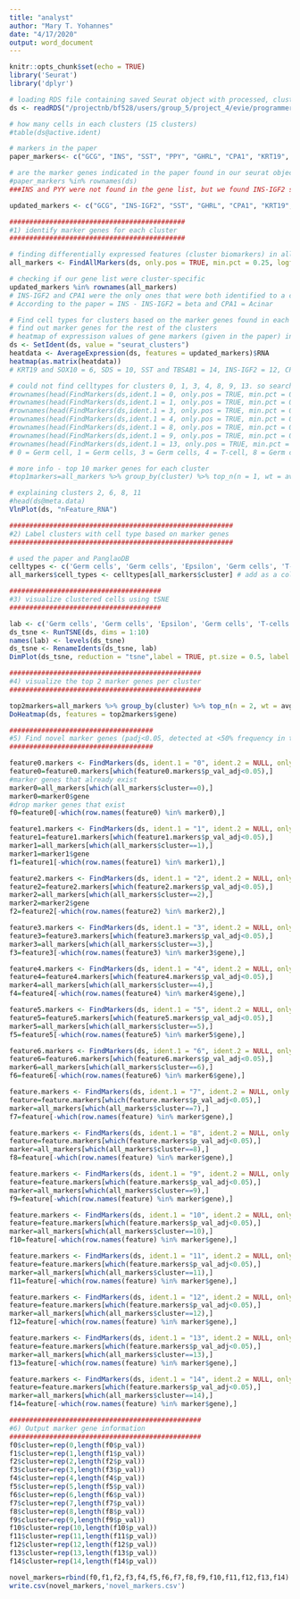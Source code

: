 ```yaml
---
title: "analyst"
author: "Mary T. Yohannes"
date: "4/17/2020"
output: word_document
---
```


```r
knitr::opts_chunk$set(echo = TRUE)
library('Seurat')
library('dplyr')    
```


```r
# loading RDS file containing saved Seurat object with processed, clustered counts
ds <- readRDS("/projectnb/bf528/users/group_5/project_4/evie/programmer_output.rda")
```

```r
# how many cells in each clusters (15 clusters)
#table(ds@active.ident)

# markers in the paper
paper_markers<- c("GCG", "INS", "SST", "PPY", "GHRL", "CPA1", "KRT19", "RGS5", "PDGFRA", 'VWF', 'SDS', 'TPSAB1', 'TRAC', 'SOX10') 

# are the marker genes indicated in the paper found in our seurat object? 
#paper_markers %in% rownames(ds) 
###INS and PYY were not found in the gene list, but we found INS-IGF2 so substittuted that for INS and removed PYY from out markers list (so no Gamma cells in our dataset)

updated_markers <- c("GCG", "INS-IGF2", "SST", "GHRL", "CPA1", "KRT19", "RGS5", "PDGFRA", 'VWF', 'SDS', 'TPSAB1', 'TRAC', 'SOX10') 
```

```r
############################################
#1) identify marker genes for each cluster
############################################

# finding differentially expressed features (cluster biomarkers) in all clusters (general analysis)  
all_markers <- FindAllMarkers(ds, only.pos = TRUE, min.pct = 0.25, logfc.threshold = 0.25)

# checking if our gene list were cluster-specific 
updated_markers %in% rownames(all_markers) 
# INS-IGF2 and CPA1 were the only ones that were both identified to a certain cell type in the paper and were cell specific markers/specific to one cluster in our dataset 
# According to the paper = INS - INS-IGF2 = beta and CPA1 = Acinar 

# Find cell types for clusters based on the marker genes found in each 
# find out marker genes for the rest of the clusters 
# heatmap of expressison values of gene markers (given in the paper) in each cluster to see which ones are differentially expressed 
ds <- SetIdent(ds, value = "seurat_clusters")
heatdata <- AverageExpression(ds, features = updated_markers)$RNA
heatmap(as.matrix(heatdata))
# KRT19 and SOX10 = 6, SDS = 10, SST and TBSAB1 = 14, INS-IGF2 = 12, CPA1 and TRAC and VWF and RGS5 = 11, GCG = 7, PDGFRA = 5, GHRL = 2 (might be a mixture of different cells)

# could not find celltypes for clusters 0, 1, 3, 4, 8, 9, 13. so searched the other differentially expressed marker genes on (https://panglaodb.se/) then got the cell type from there; searched all of the marker genes differentially expressed in each cluster together and also the one with the highest ave_logFC by itself
#rownames(head(FindMarkers(ds,ident.1 = 0, only.pos = TRUE, min.pct = 0.25, logfc.threshold = 0.25)))
#rownames(head(FindMarkers(ds,ident.1 = 1, only.pos = TRUE, min.pct = 0.25, logfc.threshold = 0.25)))
#rownames(head(FindMarkers(ds,ident.1 = 3, only.pos = TRUE, min.pct = 0.25, logfc.threshold = 0.25)))
#rownames(head(FindMarkers(ds,ident.1 = 4, only.pos = TRUE, min.pct = 0.25, logfc.threshold = 0.25)))
#rownames(head(FindMarkers(ds,ident.1 = 8, only.pos = TRUE, min.pct = 0.25, logfc.threshold = 0.25)))
#rownames(head(FindMarkers(ds,ident.1 = 9, only.pos = TRUE, min.pct = 0.25, logfc.threshold = 0.25)))
#rownames(head(FindMarkers(ds,ident.1 = 13, only.pos = TRUE, min.pct = 0.25, logfc.threshold = 0.25)))
# 0 = Germ cell, 1 = Germ cells, 3 = Germ cells, 4 = T-cell, 8 = Germ cell, 9 = Hepatocytes, 13 = Beta cell 

# more info - top 10 marker genes for each cluster 
#top1markers=all_markers %>% group_by(cluster) %>% top_n(n = 1, wt = avg_logFC)

# explaining clusters 2, 6, 8, 11 
#head(ds@meta.data)
VlnPlot(ds, "nFeature_RNA")

########################################################
#2) Label clusters with cell type based on marker genes
########################################################

# used the paper and PanglaoDB
celltypes <- c('Germ cells', 'Germ cells', 'Epsilon', 'Germ cells', 'T-cells', 'Activated Stellate', 'Ductal, Schwann', 'Alpha cells', 'Germ cells', 'Hepatocytes', 'Macrophages', 'Acinar, Cytotoxic T, Endothelial, Quiescent Stellate', 'Beta cells', 'Beta cells', 'Delta cells, Mast')
all_markers$cell_types <- celltypes[all_markers$cluster] # add as a column 
```

```r
######################################
#3) visualize clustered cells using tSNE 
######################################

lab <- c('Germ cells', 'Germ cells', 'Epsilon', 'Germ cells', 'T-cells', 'Activated Stellate', 'Ductal, Schwann', 'Alpha cells', 'Germ cells', 'Hepatocytes', 'Macrophages', 'Ac, Cy, ET, QS', 'Beta cells', 'Beta cells', 'Delta cells, Mast')
ds_tsne <- RunTSNE(ds, dims = 1:10)
names(lab) <- levels(ds_tsne)
ds_tsne <- RenameIdents(ds_tsne, lab)
DimPlot(ds_tsne, reduction = "tsne",label = TRUE, pt.size = 0.5, label.size = 4) + NoLegend()
```

```r
################################################
#4) visualize the top 2 marker genes per cluster 
################################################

top2markers=all_markers %>% group_by(cluster) %>% top_n(n = 2, wt = avg_logFC)
DoHeatmap(ds, features = top2markers$gene)
```


```r
####################################
#5) Find novel marker genes (padj<0.05, detected at <50% frequency in the clusters being compared)
####################################

feature0.markers <- FindMarkers(ds, ident.1 = "0", ident.2 = NULL, only.pos = TRUE)
feature0=feature0.markers[which(feature0.markers$p_val_adj<0.05),]
#marker genes that already exist
marker0=all_markers[which(all_markers$cluster==0),]
marker0=marker0$gene
#drop marker genes that exist
f0=feature0[-which(row.names(feature0) %in% marker0),]

feature1.markers <- FindMarkers(ds, ident.1 = "1", ident.2 = NULL, only.pos = TRUE)
feature1=feature1.markers[which(feature1.markers$p_val_adj<0.05),]
marker1=all_markers[which(all_markers$cluster==1),]
marker1=marker1$gene
f1=feature1[-which(row.names(feature1) %in% marker1),]

feature2.markers <- FindMarkers(ds, ident.1 = "2", ident.2 = NULL, only.pos = TRUE)
feature2=feature2.markers[which(feature2.markers$p_val_adj<0.05),]
marker2=all_markers[which(all_markers$cluster==2),]
marker2=marker2$gene
f2=feature2[-which(row.names(feature2) %in% marker2),]

feature3.markers <- FindMarkers(ds, ident.1 = "3", ident.2 = NULL, only.pos = TRUE)
feature3=feature3.markers[which(feature3.markers$p_val_adj<0.05),]
marker3=all_markers[which(all_markers$cluster==3),]
f3=feature3[-which(row.names(feature3) %in% marker3$gene),]

feature4.markers <- FindMarkers(ds, ident.1 = "4", ident.2 = NULL, only.pos = TRUE)
feature4=feature4.markers[which(feature4.markers$p_val_adj<0.05),]
marker4=all_markers[which(all_markers$cluster==4),]
f4=feature4[-which(row.names(feature4) %in% marker4$gene),]

feature5.markers <- FindMarkers(ds, ident.1 = "5", ident.2 = NULL, only.pos = TRUE)
feature5=feature5.markers[which(feature5.markers$p_val_adj<0.05),]
marker5=all_markers[which(all_markers$cluster==5),]
f5=feature5[-which(row.names(feature5) %in% marker5$gene),]

feature6.markers <- FindMarkers(ds, ident.1 = "6", ident.2 = NULL, only.pos = TRUE)
feature6=feature6.markers[which(feature6.markers$p_val_adj<0.05),]
marker6=all_markers[which(all_markers$cluster==6),]
f6=feature6[-which(row.names(feature6) %in% marker6$gene),]

feature.markers <- FindMarkers(ds, ident.1 = "7", ident.2 = NULL, only.pos = TRUE)
feature=feature.markers[which(feature.markers$p_val_adj<0.05),]
marker=all_markers[which(all_markers$cluster==7),]
f7=feature[-which(row.names(feature) %in% marker$gene),]

feature.markers <- FindMarkers(ds, ident.1 = "8", ident.2 = NULL, only.pos = TRUE)
feature=feature.markers[which(feature.markers$p_val_adj<0.05),]
marker=all_markers[which(all_markers$cluster==8),]
f8=feature[-which(row.names(feature) %in% marker$gene),]

feature.markers <- FindMarkers(ds, ident.1 = "9", ident.2 = NULL, only.pos = TRUE)
feature=feature.markers[which(feature.markers$p_val_adj<0.05),]
marker=all_markers[which(all_markers$cluster==9),]
f9=feature[-which(row.names(feature) %in% marker$gene),]

feature.markers <- FindMarkers(ds, ident.1 = "10", ident.2 = NULL, only.pos = TRUE)
feature=feature.markers[which(feature.markers$p_val_adj<0.05),]
marker=all_markers[which(all_markers$cluster==10),]
f10=feature[-which(row.names(feature) %in% marker$gene),]

feature.markers <- FindMarkers(ds, ident.1 = "11", ident.2 = NULL, only.pos = TRUE)
feature=feature.markers[which(feature.markers$p_val_adj<0.05),]
marker=all_markers[which(all_markers$cluster==11),]
f11=feature[-which(row.names(feature) %in% marker$gene),]

feature.markers <- FindMarkers(ds, ident.1 = "12", ident.2 = NULL, only.pos = TRUE)
feature=feature.markers[which(feature.markers$p_val_adj<0.05),]
marker=all_markers[which(all_markers$cluster==12),]
f12=feature[-which(row.names(feature) %in% marker$gene),]

feature.markers <- FindMarkers(ds, ident.1 = "13", ident.2 = NULL, only.pos = TRUE)
feature=feature.markers[which(feature.markers$p_val_adj<0.05),]
marker=all_markers[which(all_markers$cluster==13),]
f13=feature[-which(row.names(feature) %in% marker$gene),]

feature.markers <- FindMarkers(ds, ident.1 = "14", ident.2 = NULL, only.pos = TRUE)
feature=feature.markers[which(feature.markers$p_val_adj<0.05),]
marker=all_markers[which(all_markers$cluster==14),]
f14=feature[-which(row.names(feature) %in% marker$gene),]
```

```r
################################################
#6) Output marker gene information
################################################
f0$cluster=rep(0,length(f0$p_val))
f1$cluster=rep(1,length(f1$p_val))
f2$cluster=rep(2,length(f2$p_val))
f3$cluster=rep(3,length(f3$p_val))
f4$cluster=rep(4,length(f4$p_val))
f5$cluster=rep(5,length(f5$p_val))
f6$cluster=rep(6,length(f6$p_val))
f7$cluster=rep(7,length(f7$p_val))
f8$cluster=rep(8,length(f8$p_val))
f9$cluster=rep(9,length(f9$p_val))
f10$cluster=rep(10,length(f10$p_val))
f11$cluster=rep(11,length(f11$p_val))
f12$cluster=rep(12,length(f12$p_val))
f13$cluster=rep(13,length(f13$p_val))
f14$cluster=rep(14,length(f14$p_val))

novel_markers=rbind(f0,f1,f2,f3,f4,f5,f6,f7,f8,f9,f10,f11,f12,f13,f14)
write.csv(novel_markers,'novel_markers.csv')
```

